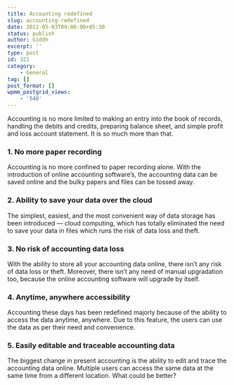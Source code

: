 ```yaml
---
title: Accounting redefined
slug: accounting-redefined
date: 2012-05-03T09:06:00+05:30
status: publish
author: Giddh
excerpt: ''
type: post
id: 321
category:
    - General
tag: []
post_format: []
wpmm_postgrid_views:
    - '548'
---
```

Accounting is no more limited to making an entry into the book of records, handling the debits and credits, preparing balance sheet, and simple profit and loss account statement. It is so much more than that.

### **1. No more paper recording**

Accounting is no more confined to paper recording alone. With the introduction of online accounting software’s, the accounting data can be saved online and the bulky papers and files can be tossed away.

### **2. Ability to save your data over the cloud**

The simplest, easiest, and the most convenient way of data storage has been introduced — cloud computing, which has totally eliminated the need to save your data in files which runs the risk of data loss and theft.

### **3. No risk of accounting data loss**

With the ability to store all your accounting data online, there isn’t any risk of data loss or theft. Moreover, there isn’t any need of manual upgradation too, because the online accounting software will upgrade by itself.

### **4. Anytime, anywhere accessibility**

Accounting these days has been redefined majorly because of the ability to access the data anytime, anywhere. Due to this feature, the users can use the data as per their need and convenience.

### **5. Easily editable and traceable accounting data**

The biggest change in present accounting is the ability to edit and trace the accounting data online. Multiple users can access the same data at the same time from a different location. What could be better?